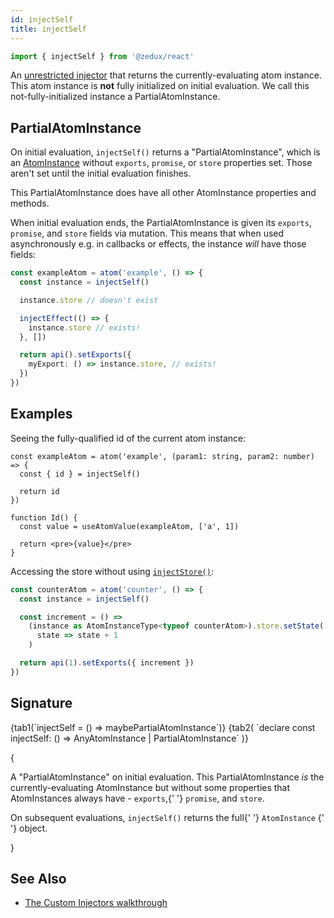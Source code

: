 ```yaml
---
id: injectSelf
title: injectSelf
---
```



```ts
import { injectSelf } from '@zedux/react'
```

An [unrestricted injector](../glossary#unrestricted-injector) that returns the currently-evaluating atom instance. This atom instance is **not** fully initialized on initial evaluation. We call this not-fully-initialized instance a PartialAtomInstance.

## PartialAtomInstance

On initial evaluation, `injectSelf()` returns a "PartialAtomInstance", which is an [AtomInstance](../classes/AtomInstance) without `exports`, `promise`, or `store` properties set. Those aren't set until the initial evaluation finishes.

This PartialAtomInstance does have all other AtomInstance properties and methods.

When initial evaluation ends, the PartialAtomInstance is given its `exports`, `promise`, and `store` fields via mutation. This means that when used asynchronously e.g. in callbacks or effects, the instance _will_ have those fields:

```ts
const exampleAtom = atom('example', () => {
  const instance = injectSelf()

  instance.store // doesn't exist

  injectEffect(() => {
    instance.store // exists!
  }, [])

  return api().setExports({
    myExport: () => instance.store, // exists!
  })
})
```

## Examples

Seeing the fully-qualified id of the current atom instance:

```tsx live ecosystemId=injectSelf/id-example resultVar=Id
const exampleAtom = atom('example', (param1: string, param2: number) => {
  const { id } = injectSelf()

  return id
})

function Id() {
  const value = useAtomValue(exampleAtom, ['a', 1])

  return <pre>{value}</pre>
}
```

Accessing the store without using [`injectStore()`](injectStore):

```ts
const counterAtom = atom('counter', () => {
  const instance = injectSelf()

  const increment = () =>
    (instance as AtomInstanceType<typeof counterAtom>).store.setState(
      state => state + 1
    )

  return api(1).setExports({ increment })
})
```

## Signature

<Tabs>
  {tab1(`injectSelf = () => maybePartialAtomInstance`)}
  {tab2(
    `declare const injectSelf: () => AnyAtomInstance | PartialAtomInstance`
  )}
</Tabs>

{<Legend>
  <Item name="Returns">
    <p>
      A "PartialAtomInstance" on initial evaluation. This PartialAtomInstance
      _is_ the currently-evaluating AtomInstance but without some properties
      that AtomInstances always have - <code>exports</code>,{' '}
      <code>promise</code>, and <code>store</code>.
    </p>
    <p>
      On subsequent evaluations, <code>injectSelf()</code> returns the full{' '}
      <Link to="../classes/AtomInstance">
        <code>AtomInstance</code>
      </Link>{' '}
      object.
    </p>
  </Item>
</Legend>}

## See Also

- [The Custom Injectors walkthrough](../../walkthrough/custom-injectors#injectself)
